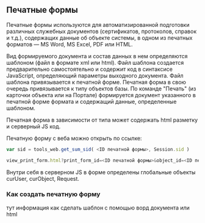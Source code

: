 ﻿## Печатные формы

Печатные формы используются для автоматизированной подготовки различных служебных документов (сертификатов, протоколов, справок и т.д.), содержащих данные об объекте системы, в одном из печатных форматов — MS Word, MS Excel, PDF или HTML.

Вид формируемого документа и состав данных в нем определяются шаблоном (файл в формате xml или html). Файл шаблона создается предварительно самостоятельно и содержит код в синтаксисе JavaScript, определяющий параметры выходного документа. Файл шаблона привязывается к печатной форме. Печатная форма в свою очередь привязывается к типу объектов базы. По команде "Печать" (из карточки объекта или на Портале) формируется документ указанного в печатной форме формата и содержащий данные, определенные шаблоном.

Печатная форма в зависимости от типа может содержать html разметку и серверный JS код.

Печатную форму с веба можно открыть по ссылке:

```js
var sid = tools_web.get_sum_sid( <ID печатной формы>, Session.sid )

view_print_form.html?print_form_id=<ID печатной формы>&object_id=<ID печатаемого объекта>&sid=<SID-код>
```

Внутри себя в серверном JS в форме определены глобальные объекты curUser, curObject, Request.

### Как создать печатную форму

тут информация как сделать шаблон с помощью ворд документа или html
